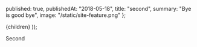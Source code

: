 
  published: true,
  publishedAt: "2018-05-18",
  title: "second",
  summary: "Bye is good bye",
  image: "/static/site-feature.png"
};

  <TilsPost path={router.pathname} meta={meta}>
    {children}
  </TilsPost>
));

Second
